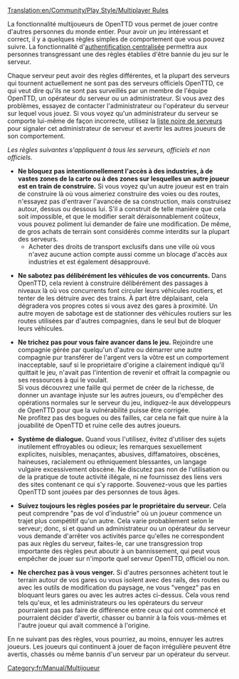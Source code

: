 [[Translation:en/Community/Play Style/Multiplayer Rules]]

La fonctionnalité multijoueurs de OpenTTD vous permet de jouer contre d'autres personnes du monde entier. Pour avoir un jeu intéressant et correct, il y a quelques règles simples de comportement que vous pouvez suivre.
La fonctionnalité d'[[fr/Authentification centralisée|authentification centralisée]] permettra aux personnes transgressant une des règles établies d'être bannie du jeu sur le serveur.

Chaque serveur peut avoir des règles différentes, et la plupart des serveurs qui tournent actuellement ne sont pas des serveurs officiels OpenTTD, ce qui veut dire qu'ils ne sont pas surveillés par un membre de l'équipe OpenTTD, un opérateur du serveur ou un administrateur.
Si vous avez des problèmes, essayez de contacter l'administrateur ou l'opérateur du serveur sur lequel vous jouez.
Si vous voyez qu'un administrateur du serveur se comporte lui-même de façon incorrecte, utilisez la [[fr/Community/Play Style/Liste noire de serveurs|liste noire de serveurs]] pour signaler cet administrateur de serveur et avertir les autres joueurs de son comportement.

''Les règles suivantes s'appliquent à tous les serveurs, officiels et non officiels.''
*'''Ne bloquez pas intentionnellement l'accès à des industries, à de vastes zones de la carte ou à des zones sur lesquelles un autre joueur est en train de construire.''' Si vous voyez qu'un autre joueur est en train de construire là où vous aimeriez construire des voies ou des routes, n'essayez pas d'entraver l'avancée de sa construction, mais construisez autour, dessus ou dessous lui. S'il a construit de telle manière que cela soit impossible, et que le modifier serait déraisonnablement coûteux, vous pouvez poliment lui demander de faire une modification. De même, de gros achats de terrain sont considérés comme interdits sur la plupart des serveurs.
**Acheter des droits de transport exclusifs dans une ville où vous n'avez aucune action compte aussi comme un blocage d'accès aux industries et est également désapprouvé.

*'''Ne sabotez pas délibérément les véhicules de vos concurrents.''' Dans OpenTTD, cela revient à construire délibérément des passages à niveaux là où vos concurrents font circuler leurs véhicules routiers, et tenter de les détruire avec des trains. À part être déplaisant, cela dégradera vos propres cotes si vous avez des gares à proximité. Un autre moyen de sabotage est de stationner des véhicules routiers sur les routes utilisées par d'autres compagnies, dans le seul but de bloquer leurs véhicules.

*'''Ne trichez pas pour vous faire avancer dans le jeu.''' Rejoindre une compagnie gérée par quelqu'un d'autre ou démarrer une autre compagnie pur transférer de l'argent vers la vôtre est un comportement inacceptable, sauf si le propriétaire d'origine a clairement indiqué qu'il quittait le jeu, n'avait pas l'intention de revenir et offrait la compagnie ou ses ressources à qui le voulait.<br>Si vous découvrez une faille qui permet de créer de la richesse, de donner un avantage injuste sur les autres joueurs, ou d'empêcher des opérations normales sur le serveur du jeu, indiquez-le aux développeurs de OpenTTD pour que la vulnérabilité puisse être corrigée.<br>Ne profitez pas des bogues ou des failles, car cela ne fait que nuire à la jouabilité de OpenTTD et ruine celle des autres joueurs.

*'''Système de dialogue.''' Quand vous l'utilisez, évitez d'utiliser des sujets inutilement effroyables ou odieux; les remarques sexuellement explicites, nuisibles, menaçantes, abusives, diffamatoires, obscènes, haineuses, racialement ou ethniquement blessantes, un langage vulgaire excessivement obscène. Ne discutez pas non de l'utilisation ou de la pratique de toute activité illégale, ni ne fournissez des liens vers des sites contenant ce qui s'y rapporte. Souvenez-vous que les parties OpenTTD sont jouées par des personnes de tous âges.

*'''Suivez toujours les règles posées par le propriétaire du serveur.''' Cela peut comprendre "pas de vol d'industrie" où un joueur commence un trajet plus compétitif qu'un autre. Cela varie probablement selon le serveur; donc, si et quand un administrateur ou un opérateur du serveur vous demande d'arrêter vos activités parce qu'elles ne correspondent pas aux règles du serveur, faites-le, car une transgression trop importante des règles peut aboutir à un bannissement, qui peut vous empêcher de jouer sur n'importe quel serveur OpenTTD, officiel ou non.

*'''Ne cherchez pas à vous venger.''' Si d'autres personnes achètent tout le terrain autour de vos gares ou vous isolent avec des rails, des routes ou avec les outils de modification du paysage, ne vous "vengez" pas en bloquant leurs gares ou avec les autres actes ci-dessus. Cela vous rend tels qu'eux, et les administrateurs ou les opérateurs du serveur pourraient pas pas faire de différence entre ceux qui ont commencé et pourraient décider d'avertir, chasser ou bannir à la fois vous-mêmes et l'autre joueur qui avait commencé à l'origine.

En ne suivant pas des règles, vous pourriez, au moins, ennuyer les autres joueurs.
Les joueurs qui continuent à jouer de façon irrégulière peuvent être avertis, chassés ou même bannis d'un serveur par un opérateur du serveur.

[[Category:fr/Manual/Multijoueur]]